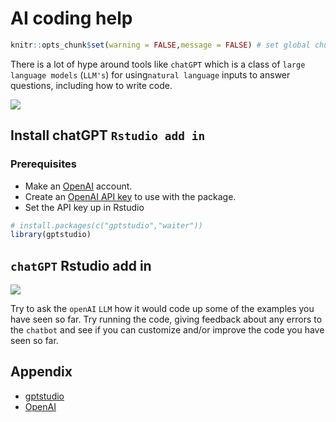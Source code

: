 # AI coding help

```r
knitr::opts_chunk$set(warning = FALSE,message = FALSE) # set global chunk options
```

There is a lot of hype around tools like `chatGPT` which is a class of `large language models` (`LLM's`) for using`natural language` inputs to answer questions, including how to write code.

![](imgs/openai.png)

## Install chatGPT `Rstudio add in`

### Prerequisites

-   Make an [OpenAI](http://chat.openai.com/) account.
-   Create an [OpenAI API key](https://platform.openai.com/account/api-keys) to use with the package.
-   Set the API key up in Rstudio

```r
# install.packages(c("gptstudio","waiter"))
library(gptstudio)

```

## `chatGPT` Rstudio add in

![](imgs/openai_addin.png)

Try to ask the `openAI` `LLM` how it would code up some of the examples you have seen so far. Try running the code, giving feedback about any errors to the `chatbot` and see if you can customize and/or improve the code you have seen so far.

## Appendix

-   [gptstudio](https://michelnivard.github.io/gptstudio/)
-   [OpenAI](http://chat.openai.com/)
